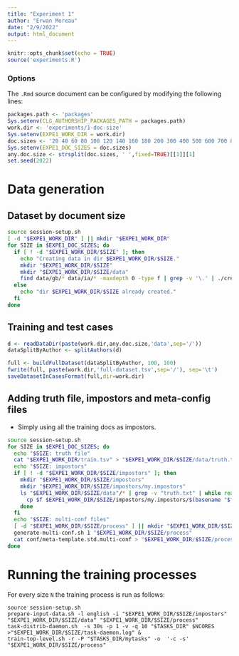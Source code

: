 ```yaml
---
title: "Experiment 1"
author: "Erwan Moreau"
date: "2/9/2022"
output: html_document
---
```


```r
knitr::opts_chunk$set(echo = TRUE)
source('experiments.R')
```

### Options

The `.Rmd` source document can be configured by modifying the following lines:

```r
packages.path <- 'packages'
Sys.setenv(CLG_AUTHORSHIP_PACKAGES_PATH = packages.path)
work.dir <- 'experiments/1-doc-size'
Sys.setenv(EXPE1_WORK_DIR = work.dir)
doc.sizes <- '20 40 60 80 100 120 140 160 180 200 300 400 500 600 700 800 900 1000'
Sys.setenv(EXPE1_DOC_SIZES = doc.sizes)
any.doc.size <- strsplit(doc.sizes, ' ',fixed=TRUE)[[1]][1]
set.seed(2022)
```


# Data generation

## Dataset by document size

```bash
source session-setup.sh
[ -d "$EXPE1_WORK_DIR" ] || mkdir "$EXPE1_WORK_DIR"
for SIZE in $EXPE1_DOC_SIZES; do
  if [ ! -d "$EXPE1_WORK_DIR/$SIZE" ]; then 
    echo "Creating data in dir $EXPE1_WORK_DIR/$SIZE."
    mkdir "$EXPE1_WORK_DIR/$SIZE"
    mkdir "$EXPE1_WORK_DIR/$SIZE/data"
    find data/gb/* data/ia/* -maxdepth 0 -type f | grep -v '\.' | ./create-snippets-dataset.sh $SIZE "$EXPE1_WORK_DIR/$SIZE/data"
  else
    echo "dir $EXPE1_WORK_DIR/$SIZE already created."
  fi
done
```


## Training and test cases

```r
d <- readDataDir(paste(work.dir,any.doc.size,'data',sep='/'))
dataSplitByAuthor <- splitAuthors(d)
```

```r
full <- buildFullDataset(dataSplitByAuthor, 100, 100)
fwrite(full, paste(work.dir,'full-dataset.tsv',sep='/'), sep='\t')
saveDatasetInCasesFormat(full,dir=work.dir)
```

## Adding truth file, impostors and meta-config files

- Simply using all the training docs as impostors.

```bash
source session-setup.sh
for SIZE in $EXPE1_DOC_SIZES; do
  echo "$SIZE: truth file"
  cat "$EXPE1_WORK_DIR/train.tsv" > "$EXPE1_WORK_DIR/$SIZE/data/truth.txt"
  echo "$SIZE: impostors"
  if [ ! -d "$EXPE1_WORK_DIR/$SIZE/impostors" ]; then
    mkdir "$EXPE1_WORK_DIR/$SIZE/impostors"
    mkdir "$EXPE1_WORK_DIR/$SIZE/impostors/my.impostors"
    ls "$EXPE1_WORK_DIR/$SIZE/data"/* | grep -v "truth.txt" | while read f; do
      cp $f $EXPE1_WORK_DIR/$SIZE/impostors/my.impostors/$(basename "$f").txt
    done
  fi
  echo "$SIZE: multi-conf files"
  [ -d "$EXPE1_WORK_DIR/$SIZE/process" ] || mkdir "$EXPE1_WORK_DIR/$SIZE/process"
  generate-multi-conf.sh 1 "$EXPE1_WORK_DIR/$SIZE/process"
  cat conf/meta-template.std.multi-conf > "$EXPE1_WORK_DIR/$SIZE/process/meta-template.multi-conf"
done
```

# Running the training processes

For every size `N` the training process is run as follows: 

```
source session-setup.sh
prepare-input-data.sh -l english -i "$EXPE1_WORK_DIR/$SIZE/impostors" "$EXPE1_WORK_DIR/$SIZE/data" "$EXPE1_WORK_DIR/$SIZE/process"
task-distrib-daemon.sh  -s 30s -p 1 -v -q 10 "$TASKS_DIR" $NCORES >"$EXPE1_WORK_DIR/$SIZE/task-daemon.log" &
train-top-level.sh -r -P "$TASKS_DIR/mytasks" -o  '-c -s' "$EXPE1_WORK_DIR/$SIZE/process"
```
